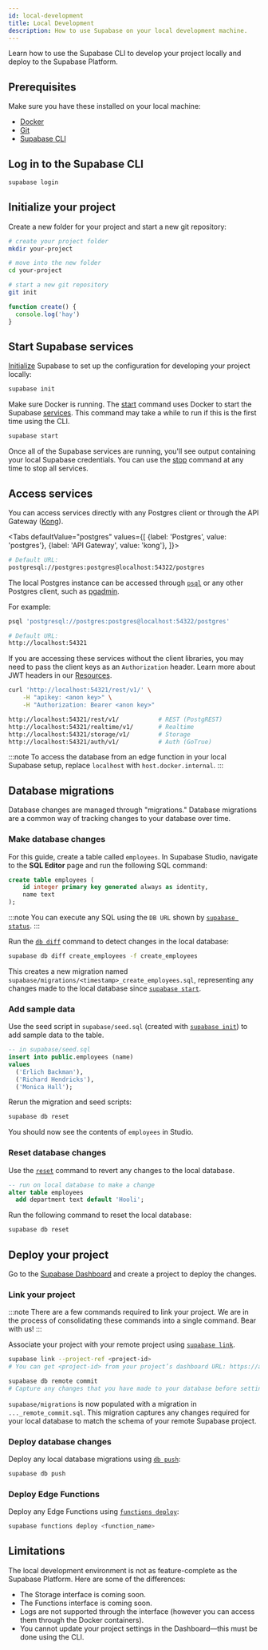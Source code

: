 ```yaml
---
id: local-development
title: Local Development
description: How to use Supabase on your local development machine.
---
```



Learn how to use the Supabase CLI to develop your project locally and deploy to the Supabase Platform.

## Prerequisites

Make sure you have these installed on your local machine:

- [Docker](https://docs.docker.com/engine/install/)
- [Git](https://github.com/git-guides/install-git)
- [Supabase CLI](/docs/guides/cli)

## Log in to the Supabase CLI

```bash
supabase login
```

## Initialize your project

Create a new folder for your project and start a new git repository:

```bash
# create your project folder
mkdir your-project

# move into the new folder
cd your-project

# start a new git repository
git init
```

```js
function create() {
  console.log('hay')
}
```

## Start Supabase services

[Initialize](/reference/cli/usage#supabase-init) Supabase to set up the configuration for developing your project locally:

```bash
supabase init
```

Make sure Docker is running. The [start](/reference/cli/usage#supabase-start) command uses Docker to start the Supabase [services](/architecture).
This command may take a while to run if this is the first time using the CLI.

```bash
supabase start
```

Once all of the Supabase services are running, you'll see output containing your local Supabase credentials.
You can use the [stop](/reference/cli/usage#supabase-stop) command at any time to stop all services.

## Access services

You can access services directly with any Postgres client or through the API Gateway ([Kong](https://github.com/Kong/kong)).

<Tabs
  defaultValue="postgres"
  values={[
    {label: 'Postgres', value: 'postgres'},
    {label: 'API Gateway', value: 'kong'},
  ]}>
<TabItem value="postgres">

```sh
# Default URL:
postgresql://postgres:postgres@localhost:54322/postgres
```

The local Postgres instance can be accessed through [`psql`](https://www.postgresql.org/docs/current/app-psql.html)
or any other Postgres client, such as [pgadmin](https://www.pgadmin.org/).

For example:

```bash
psql 'postgresql://postgres:postgres@localhost:54322/postgres'
```

</TabItem>
<TabItem value="kong">

```sh
# Default URL:
http://localhost:54321
```

If you are accessing these services without the client libraries, you may need to pass the client keys as an `Authorization` header.
Learn more about JWT headers in our [Resources](/learn/auth-deep-dive/auth-deep-dive-jwts).

```sh
curl 'http://localhost:54321/rest/v1/' \
    -H "apikey: <anon key>" \
    -H "Authorization: Bearer <anon key>"

http://localhost:54321/rest/v1/           # REST (PostgREST)
http://localhost:54321/realtime/v1/       # Realtime
http://localhost:54321/storage/v1/        # Storage
http://localhost:54321/auth/v1/           # Auth (GoTrue)
```

</TabItem>
</Tabs>

:::note
To access the database from an edge function in your local Supabase setup, replace `localhost` with `host.docker.internal`.
:::

## Database migrations

Database changes are managed through "migrations." Database migrations are a common way of tracking changes to your database over time.

### Make database changes

For this guide, create a table called `employees`. In Supabase Studio, navigate to the **SQL Editor** page and run the following SQL command:

```sql
create table employees (
	id integer primary key generated always as identity,
	name text
);
```

:::note
You can execute any SQL using the `DB URL` shown by [`supabase status`](/reference/cli/usage#supabase-status).
:::

Run the [`db diff`](/reference/cli/usage#supabase-db-diff) command to detect changes in the local database:

```sh
supabase db diff create_employees -f create_employees
```

This creates a new migration named `supabase/migrations/<timestamp>_create_employees.sql`, representing any changes made to the local database since [`supabase start`](/reference/cli/usage#supabase-start).

### Add sample data

Use the seed script in `supabase/seed.sql` (created with [`supabase init`](/reference/cli/usage#supabase-init)) to add sample data to the table.

```sql
-- in supabase/seed.sql
insert into public.employees (name)
values
  ('Erlich Backman'),
  ('Richard Hendricks'),
  ('Monica Hall');
```

Rerun the migration and seed scripts:

```bash
supabase db reset
```

You should now see the contents of `employees` in Studio.

### Reset database changes

Use the [`reset`](/reference/cli/usage#supabase-db-reset) command to revert any changes to the local database.

```sql
-- run on local database to make a change
alter table employees
  add department text default 'Hooli';
```

Run the following command to reset the local database:

```sh
supabase db reset
```

## Deploy your project

Go to the [Supabase Dashboard](https://app.supabase.com) and create a project to deploy the changes.

### Link your project

:::note
There are a few commands required to link your project. We are in the process of consolidating these commands into a single command. Bear with us!
:::

Associate your project with your remote project using [`supabase link`](/reference/cli/usage#supabase-link).

```bash
supabase link --project-ref <project-id>
# You can get <project-id> from your project’s dashboard URL: https://app.supabase.com/project/<project-id>

supabase db remote commit
# Capture any changes that you have made to your database before setting up the CLI
```

`supabase/migrations` is now populated with a migration in `..._remote_commit.sql`.
This migration captures any changes required for your local database to match the schema of your remote Supabase project.

### Deploy database changes

Deploy any local database migrations using [`db push`](/reference/cli/usage#supabase-db-push):

```sh
supabase db push
```

### Deploy Edge Functions

Deploy any Edge Functions using [`functions deploy`](/reference/cli/usage#supabase-functions-deploy):

```sh
supabase functions deploy <function_name>
```

## Limitations

The local development environment is not as feature-complete as the Supabase Platform. Here are some of the differences:

- The Storage interface is coming soon.
- The Functions interface is coming soon.
- Logs are not supported through the interface (however you can access them through the Docker containers).
- You cannot update your project settings in the Dashboard—this must be done using the CLI.
